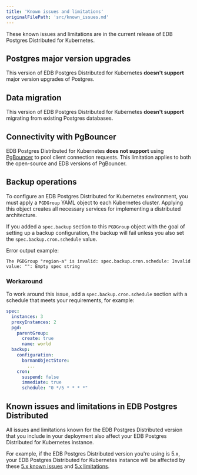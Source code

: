 ```yaml
---
title: 'Known issues and limitations'
originalFilePath: 'src/known_issues.md'
---
```


These known issues and limitations are in the current release of EDB Postgres Distributed for Kubernetes. 

## Postgres major version upgrades

This version of EDB Postgres Distributed for Kubernetes **doesn't support** major version upgrades of Postgres.

## Data migration

This version of EDB Postgres Distributed for Kubernetes **doesn't support** migrating from existing Postgres databases.

## Connectivity with PgBouncer

EDB Postgres Distributed for Kubernetes **does not support** using [PgBouncer](/pgbouncer/latest/) to pool client connection requests. 
This limitation applies to both the open-source and EDB versions of PgBouncer.

## Backup operations

To configure an EDB Postgres Distributed for Kubernetes environment, you must apply a `PGDGroup` YAML object to each Kubernetes cluster. Applying this object
creates all necessary services for implementing a distributed architecture. 

If you added a `spec.backup` section to this `PGDGroup` object with the goal of setting up a backup configuration, 
the backup will fail unless you also set the `spec.backup.cron.schedule` value. 

Error output example:

```
The PGDGroup "region-a" is invalid: spec.backup.cron.schedule: Invalid value: "": Empty spec string
```

### Workaround

To work around this issue, add a `spec.backup.cron.schedule` section with a schedule that meets your requirements, for example: 

```yaml
spec:  
  instances: 3  
  proxyInstances: 2  
  pgd:  
    parentGroup:  
      create: true  
      name: world  
  backup:  
    configuration:  
      barmanObjectStore:  
        ...  
    cron:  
      suspend: false  
      immediate: true  
      schedule: "0 */5 * * * *"
```

## Known issues and limitations in EDB Postgres Distributed

All issues and limitations known for the EDB Postgres Distributed version that you include in your deployment also affect 
your EDB Postgres Distributed for Kubernetes instance.

For example, if the EDB Postgres Distributed version you're using is 5.x, your EDB Postgres Distributed for Kubernetes 
instance will be affected by these [5.x known issues](/pgd/latest/known_issues/) and [5.x limitations](/pgd/latest/planning/limitations/).
